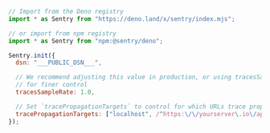 ```javascript
// Import from the Deno registry
import * as Sentry from "https://deno.land/x/sentry/index.mjs";

// or import from npm registry
import * as Sentry from "npm:@sentry/deno";

Sentry.init({
  dsn: "___PUBLIC_DSN___",

  // We recommend adjusting this value in production, or using tracesSampler
  // for finer control
  tracesSampleRate: 1.0,

  // Set `tracePropagationTargets` to control for which URLs trace propagation should be enabled
  tracePropagationTargets: ["localhost", /^https:\/\/yourserver\.io\/api/],
});
```
